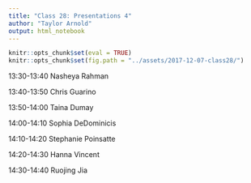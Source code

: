 ```yaml
---
title: "Class 28: Presentations 4"
author: "Taylor Arnold"
output: html_notebook
---
```


```r
knitr::opts_chunk$set(eval = TRUE)
knitr::opts_chunk$set(fig.path = "../assets/2017-12-07-class28/")
```

13:30-13:40	Nasheya Rahman

13:40-13:50	Chris Guarino

13:50-14:00	Taina Dumay

14:00-14:10	Sophia DeDominicis

14:10-14:20	Stephanie Poinsatte

14:20-14:30	Hanna Vincent

14:30-14:40	Ruojing Jia

